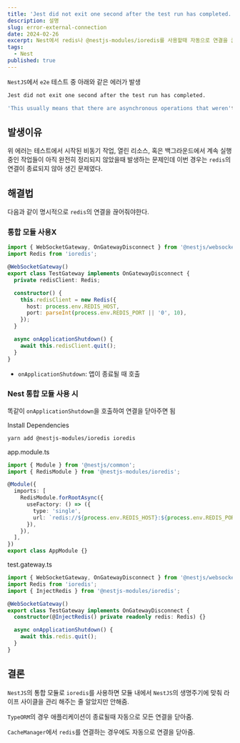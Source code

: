 ```yaml
---
title: 'Jest did not exit one second after the test run has completed. 에러'
description: 설명
slug: error-external-connection
date: 2024-02-26
excerpt: Nest에서 redis나 @nestjs-modules/ioredis를 사용할때 자동으로 연결을 끊어주지 않는 문제
tags:
  - Nest
published: true
---
```


`NestJS`에서 `e2e` 테스트 중 아래와 같은 에러가 발생

```bash
Jest did not exit one second after the test run has completed.

'This usually means that there are asynchronous operations that weren't stopped in your tests. Consider running Jest with `--detectOpenHandles` to troubleshoot this issue.
```

## 발생이유

위 에러는 테스트에서 시작된 비동기 작업, 열린 리소스, 혹은 백그라운드에서 계속 실행 중인 작업들이 아직 완전히 정리되지 않았을때 발생하는 문제인데 이번 경우는 `redis`의 연결이 종료되지 않아 생긴 문제였다.

## 해결법

다음과 같이 명시적으로 `redis`의 연결을 끊어줘야한다.

### 통합 모듈 사용X

```typescript
import { WebSocketGateway, OnGatewayDisconnect } from '@nestjs/websockets';
import Redis from 'ioredis';

@WebSocketGateway()
export class TestGateway implements OnGatewayDisconnect {
  private redisClient: Redis;

  constructor() {
    this.redisClient = new Redis({
      host: process.env.REDIS_HOST,
      port: parseInt(process.env.REDIS_PORT || '0', 10),
    });
  }

  async onApplicationShutdown() {
    await this.redisClient.quit();
  }
}
```

- `onApplicationShutdown`: 앱이 종료될 때 호출

### Nest 통합 모듈 사용 시

똑같이 `onApplicationShutdown`을 호출하여 연결을 닫아주면 됨

Install Dependencies

```bash
yarn add @nestjs-modules/ioredis ioredis
```

app.module.ts

```ts
import { Module } from '@nestjs/common';
import { RedisModule } from '@nestjs-modules/ioredis';

@Module({
  imports: [
    RedisModule.forRootAsync({
      useFactory: () => ({
        type: 'single',
        url: `redis://${process.env.REDIS_HOST}:${process.env.REDIS_PORT}`,
      }),
    }),
  ],
})
export class AppModule {}
```

test.gateway.ts

```ts {7, 9-11} showLineNumbers
import { WebSocketGateway, OnGatewayDisconnect } from '@nestjs/websockets';
import Redis from 'ioredis';
import { InjectRedis } from '@nestjs-modules/ioredis';

@WebSocketGateway()
export class TestGateway implements OnGatewayDisconnect {
  constructor(@InjectRedis() private readonly redis: Redis) {}

  async onApplicationShutdown() {
    await this.redis.quit();
  }
}
```

## 결론

`NestJS`의 통합 모듈로 `ioredis`를 사용하면 모듈 내에서 `NestJS`의 생명주기에 맞춰 라이프 사이클을 관리 해주는 줄 알았지만 안해줌.

`TypeORM`의 경우 애플리케이션이 종료될때 자동으로 모든 연결을 닫아줌.

`CacheManager`에서 `redis`를 연결하는 경우에도 자동으로 연결을 닫아줌.
